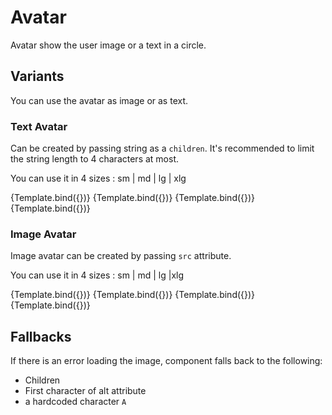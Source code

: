 
<Meta title="Avatar" component={Avatar} />


# Avatar

Avatar show the user image or a text in a circle.

## Variants

You can use the avatar as image or as text.

###  Text Avatar

Can be created by passing string as a `children`. It's recommended to limit the string length to 4 characters at most.

You can use it in 4 sizes : sm | md | lg | xlg

<Canvas>
  <Story name="Avatar-text-sm" args={{ children: "a", size:"sm"}}>{Template.bind({})}</Story>
  <Story name="Avatar-text-md" args={{children: "a", size:"md"}}>{Template.bind({})}</Story>
  <Story name="Avatar-text-lg" args={{children: "a", size:"lg"}}>{Template.bind({})}</Story> 
  <Story name="Avatar-text-xlg" args={{children: "a", size:"xlg"}}>{Template.bind({})}</Story>   
</Canvas>

###  Image Avatar

Image avatar can be created by passing `src` attribute.

You can use it in 4 sizes : sm | md | lg |xlg

<Canvas>
  <Story name="Avatar-image-sm" args={{src:"https://picsum.photos/50/50/", size:"sm"}}>{Template.bind({})}</Story>
  <Story name="Avatar-image-md" args={{src:"https://picsum.photos/50/50/", size:"md"}}>{Template.bind({})}</Story>
  <Story name="Avatar-image-lg" args={{src:"https://picsum.photos/50/50/", size:"lg"}}>{Template.bind({})}</Story>
  <Story name="Avatar-image-xlg" args={{src:"https://picsum.photos/50/50/", size:"xlg"}}>{Template.bind({})}</Story>
</Canvas>

## Fallbacks

If there is an error loading the image, component falls back to the following:
- Children
- First character of alt attribute
- a hardcoded character `A`